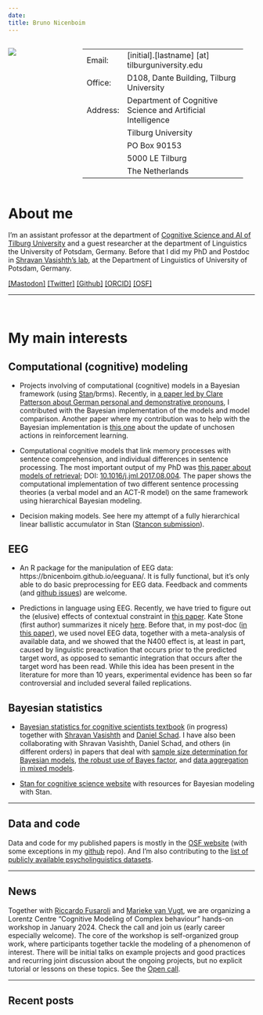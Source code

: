 ```yaml
---
date: 
title: Bruno Nicenboim
---
```


:::: {style="display: grid; grid-template-columns: 30% 65%; grid-column-gap: 1px; "}

::: {}
![](fig/s200_bruno.nicenboim.jpg)


:::

::: {}
-----------        -------------------------------------------
Email:             [initial].[lastname] [at] tilburguniversity.edu
Office:            D108, Dante Building, Tilburg University
Address:           Department of Cognitive Science and Artificial Intelligence
                   Tilburg University
                   PO Box 90153
                   5000 LE Tilburg
                   The Netherlands
-----------        -------------------------------------------

:::

::::
# About me

I'm an assistant professor at the department of [Cognitive Science and AI of Tilburg University](https://research.tilburguniversity.edu/en/persons/bruno-nicenboim) and a guest researcher at the department of Linguistics the University of Potsdam, Germany. Before that I did my PhD and Postdoc in [Shravan Vasishth's lab](http://www.ling.uni-potsdam.de/~vasishth/), at the Department of Linguistics of University of Potsdam, Germany. 


<a rel="me" href="https://fediscience.org/@bruno_nicenboim">[Mastodon]</a>
[[Twitter]](https://twitter.com/bruno_nicenboim)
[[Github]](https://github.com/bnicenboim)
[[ORCID]](http://orcid.org/0000-0002-5176-3943)
[[OSF]](https://osf.io/cmist/#!)


---

<br />

# My main interests

## Computational (cognitive) modeling 

- Projects involving of computational (cognitive) models in a Bayesian framework (using [Stan](https://mc-stan.org/)/brms). Recently, in [a paper led by Clare Patterson about German personal and demonstrative pronouns ](http://www.frontiersin.org/language_sciences/10.3389/fpsyg.2016.00280/abstract),  I contributed with the Bayesian implementation of the models and model comparison. Another paper where my contribution was to help with the Bayesian implementation is [this one](https://psyarxiv.com/sxjez/) about the update of unchosen actions in reinforcement learning. 

- Computational cognitive models that link memory processes with sentence comprehension, and individual differences in sentence processing. The most important output of my PhD was [this paper about models of retrieval](papers/NicenboimVasishth2017Models.pdf); DOI: [10.1016/j.jml.2017.08.004](https://doi.org/10.1016/j.jml.2017.08.004). The paper shows the computational implementation of two different sentence processing theories (a verbal model and an ACT-R model) on the same framework using hierarchical Bayesian modeling. 

- Decision making models. See here my attempt of a fully hierarchical linear ballistic accumulator in Stan ([Stancon submission](https://htmlpreview.github.io/?https://github.com/stan-dev/stancon_talks/blob/master/2018-helsinki/Contributed-Talks/nicenboim/LBA_stancon2018.html)).


## EEG

- An R package for the manipulation of EEG data: https://bnicenboim.github.io/eeguana/. It is fully functional, but it's only able to do basic preprocessing for EEG data.  Feedback and comments (and [github issues](https://github.com/bnicenboim/eeguana/issues)) are welcome.

- Predictions in language using EEG. Recently, we have tried to figure out the (elusive) effects of contextual constraint in [this paper](
https://doi.org/10.1162/nol_a_00094). Kate Stone (first author) summarizes it nicely [here](https://twitter.com/stonekatem/status/1569640223042306050). 
Before that, in my post-doc ([in this paper](https://doi.org/10.1016/j.neuropsychologia.2020.107427)), we used novel EEG data, together with a meta-analysis of available data, and we showed that the N400 effect is, at
least in part, caused by linguistic preactivation that occurs prior to the predicted target word, as opposed to semantic integration that occurs after the target word has been read. While this idea has been present in the literature for more than 10 years, experimental evidence has been so far controversial and included several failed replications. 


 
##  Bayesian statistics 

- [Bayesian statistics for cognitive scientists textbook](https://vasishth.github.io/Bayes_CogSci/) (in progress) together with [Shravan Vasishth](http://www.ling.uni-potsdam.de/~vasishth/) and [Daniel Schad](https://danielschad.github.io/).  I have also been collaborating with Shravan Vasishth, Daniel Schad, and others (in different orders) in papers that deal with [sample size determination for Bayesian models](https://link.springer.com/article/10.1007/s42113-021-00125-y), [the robust use of Bayes factor](Robust Use of {Bayes} Factors), and [data aggregation in mixed models]().

- [Stan for cognitive science website](https://cognitive-science-stan.github.io/) with resources for Bayesian modeling with Stan.

----

## Data and code

Data and code for my published papers  is mostly in the [OSF website](https://osf.io/cmist/) (with some exceptions in my [github](https://github.com/bnicenboim) repo). And I'm also contributing to the [list of publicly available psycholinguistics datasets](https://github.com/tmalsburg/PsychlingDatasets/wiki/A-directory-of-publicly-available-data-sets-from-psycholinguistic-studies). 

---

## News

Together with [Riccardo Fusaroli](https://fusaroli.weebly.com) and [Marieke van Vugt](https://mkvanvugt.wordpress.com/), we are organizing a Lorentz Centre "Cognitive Modeling of Complex behaviour" hands-on workshop in January 2024. Check the call and join us (early career especially welcome). The core of the workshop is self-organized group work, where participants together tackle the modeling of a phenomenon of interest. There will be initial talks on example projects and good practices and recurring joint discussion about the ongoing projects, but no explicit tutorial or lessons on these topics. See the 
[Open call](https://www.lorentzcenter.nl/site/index.php?conFormulierId=1004&pntType=ConStap&id=1648&pntHandler=Page).


---
##  Recent posts


<!-- <\!-- -------------- -\-> -->

<!-- - I'll be teaching at the  [The Third Potsdam Summer School on Statistical Methods for Linguistics and Psychology (SMLP)](https://vasishth.github.io/smlp2020/), University of Potsdam, Germany. **7-11th September, 2020**. -->

<!-- <br/> -->


